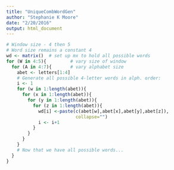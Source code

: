 ```yaml
---
title: "UniqueCombWordGen"
author: "Stephanie K Moore"
date: "2/20/2016"
output: html_document
---
```

```r
# Window size - 4 then 5
# Word size remains a constant 4
wd <- matrix()  # set up mx to hold all possible words
for (W in 4:5){         # vary size of window
  for (A in 4:7){       # vary alphabet size
    abet <- letters[1:4]
    # Generate all possible 4-letter words in alph. order:
    i <- 1
    for (w in 1:length(abet)){
      for (x in 1:length(abet)){
        for (y in 1:length(abet)){
          for (z in 1:length(abet)){
            wd[i] <-paste(c(abet[w],abet[x],abet[y],abet[z]),
                          collapse="")
            i <- i+1
          }
        }
      }
    } 
    # Now that we have all possible words...
  }
}
```
